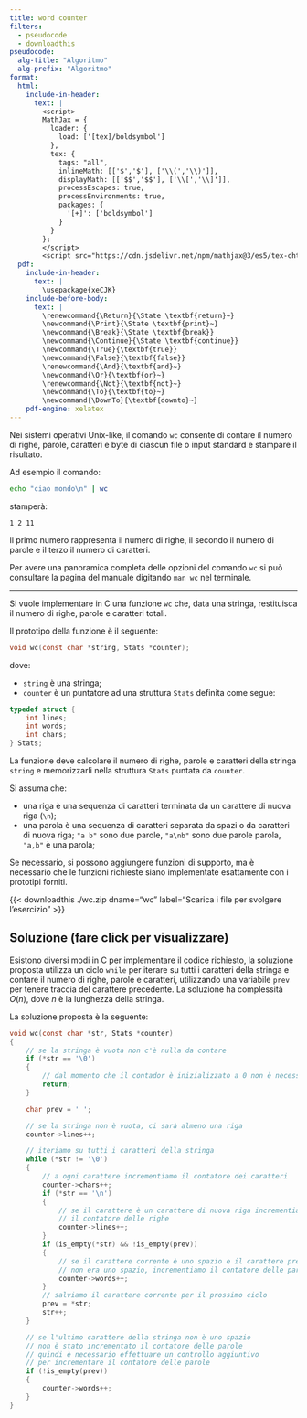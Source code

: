 ```yaml
---
title: word counter
filters:
  - pseudocode
  - downloadthis
pseudocode:
  alg-title: "Algoritmo"
  alg-prefix: "Algoritmo"
format:
  html:
    include-in-header:
      text: |
        <script>
        MathJax = {
          loader: {
            load: ['[tex]/boldsymbol']
          },
          tex: {
            tags: "all",
            inlineMath: [['$','$'], ['\\(','\\)']],
            displayMath: [['$$','$$'], ['\\[','\\]']],
            processEscapes: true,
            processEnvironments: true,
            packages: {
              '[+]': ['boldsymbol']
            }
          }
        };
        </script>
        <script src="https://cdn.jsdelivr.net/npm/mathjax@3/es5/tex-chtml-full.js" type="text/javascript"></script>
  pdf:
    include-in-header:
      text: |
        \usepackage{xeCJK}
    include-before-body:
      text: |
        \renewcommand{\Return}{\State \textbf{return}~}
        \newcommand{\Print}{\State \textbf{print}~}
        \newcommand{\Break}{\State \textbf{break}}
        \newcommand{\Continue}{\State \textbf{continue}}
        \newcommand{\True}{\textbf{true}}
        \newcommand{\False}{\textbf{false}}
        \renewcommand{\And}{\textbf{and}~}
        \newcommand{\Or}{\textbf{or}~}
        \renewcommand{\Not}{\textbf{not}~}
        \newcommand{\To}{\textbf{to}~}
        \newcommand{\DownTo}{\textbf{downto}~}
    pdf-engine: xelatex
---
```


Nei sistemi operativi Unix-like, il comando `wc` consente di contare il numero di righe, parole, caratteri e byte di ciascun file o input standard e stampare il risultato.

Ad esempio il comando:
```bash
echo "ciao mondo\n" | wc
```
stamperà:
```
1 2 11
```

Il primo numero rappresenta il numero di righe, il secondo il numero di parole e il terzo il numero di caratteri.

::: {.callout-tip}
Per avere una panoramica completa delle opzioni del comando `wc` si può consultare la pagina del manuale digitando `man wc` nel terminale.
:::

---

Si vuole implementare in C una funzione `wc` che, data una stringa, restituisca il numero di righe, parole e caratteri totali.

Il prototipo della funzione è il seguente:
```c
void wc(const char *string, Stats *counter);
```

dove:

- `string` è una stringa;
- `counter` è un puntatore ad una struttura `Stats` definita come segue:
```c
typedef struct {
    int lines;
    int words;
    int chars;
} Stats;
```

La funzione deve calcolare il numero di righe, parole e caratteri della stringa `string` e memorizzarli nella struttura `Stats` puntata da `counter`.

Si assuma che:

- una riga è una sequenza di caratteri terminata da un carattere di nuova riga (`\n`);
- una parola è una sequenza di caratteri separata da spazi o da caratteri di nuova riga;
    `"a b"` sono due parole, `"a\nb"` sono due parole parola, `"a,b"` è una parola;

Se necessario, si possono aggiungere funzioni di supporto, ma è necessario che le funzioni richieste siano implementate esattamente con i prototipi forniti.

{{< downloadthis ./wc.zip dname="wc" label="Scarica i file per svolgere l'esercizio" >}}


::: {.callout-tip collapse="true"}
## Soluzione (fare click per visualizzare)

Esistono diversi modi in C per implementare il codice richiesto, la soluzione proposta utilizza un ciclo `while` per iterare su tutti i caratteri della stringa e contare il numero di righe, parole e caratteri, utilizzando una variabile `prev` per tenere traccia del carattere precedente. La soluzione ha complessità $O(n)$, dove $n$ è la lunghezza della stringa.

La soluzione proposta è la seguente:

```.c
void wc(const char *str, Stats *counter)
{
    // se la stringa è vuota non c'è nulla da contare
    if (*str == '\0')
    {
        // dal momento che il contador è inizializzato a 0 non è necessario fare nulla
        return;
    }

    char prev = ' ';

    // se la stringa non è vuota, ci sarà almeno una riga
    counter->lines++;

    // iteriamo su tutti i caratteri della stringa
    while (*str != '\0')
    {
        // a ogni carattere incrementiamo il contatore dei caratteri
        counter->chars++;
        if (*str == '\n')
        {
            // se il carattere è un carattere di nuova riga incrementiamo
            // il contatore delle righe
            counter->lines++;
        }
        if (is_empty(*str) && !is_empty(prev))
        {
            // se il carattere corrente è uno spazio e il carattere precedente
            // non era uno spazio, incrementiamo il contatore delle parole
            counter->words++;
        }
        // salviamo il carattere corrente per il prossimo ciclo
        prev = *str;
        str++;
    }

    // se l'ultimo carattere della stringa non è uno spazio
    // non è stato incrementato il contatore delle parole
    // quindi è necessario effettuare un controllo aggiuntivo
    // per incrementare il contatore delle parole
    if (!is_empty(prev))
    {
        counter->words++;
    }
}
```
:::
